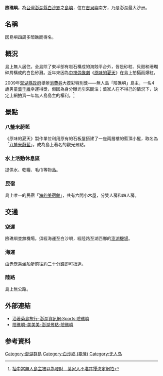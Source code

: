 '''險礁嶼'''，為[[台灣|台灣]][[澎湖縣|澎湖縣]][[白沙鄉_(臺灣)|白沙鄉]]之[[島嶼|島嶼]]，位在[[吉貝嶼|吉貝嶼]]南方，乃是澎湖最大沙洲。 
== 名稱 ==
因島嶼四周多暗礁而得名。 
== 概況 ==
島上無人居住。全島除了東半部有岩石構成的海蝕平台外，皆是砂粒、貝殼和珊瑚碎屑構成的白色砂灘。近年來因為[[中視|中視]][[偶像劇|偶像劇]]《[[原味的夏天|原味的夏天]]》在島上拍攝而爆紅。

2009年[[澎湖縣政府|澎湖縣政府]]舉辦[[消費券|消費券]]大摸彩特別獎——無人島「險礁嶼」島主，一名4歲男童[[葉千維|葉千維]]幸運得獎，但因為身分曝光引來關注；葉家人在不得己的情況下，決定上網拍賣一年無人島島主的權利。<ref>[http://tw.news.yahoo.com/article/url/d/a/090301/17/1fa98.html 抽中當無人島主被以為發財　葉家人不堪其擾決定網拍]{{dead link|date=2018年5月 |bot=InternetArchiveBot |fix-attempted=yes }}</ref>

==景點==
===八釐米蔚藍===
《原味的夏天》製作單位利用原有的石板屋搭建了一座兩層樓的藍頂小屋，取名為「[[八釐米蔚藍|八釐米蔚藍]]」，成為島上著名的觀光景點。

===水上活動休息區===
提供水、乾糧、毛巾等物品。
===民宿===
島上唯一的民宿「[[海的美宿館|海的美宿館]]」，共有六間小木屋，分雙人房和四人房。
== 交通 ==
===空運===
險礁嶼並無機場，須經海運至白沙嶼，經陸路至湖西鄉的[[澎湖機場|澎湖機場]]。

===海運===
由赤崁乘坐船艇前往約二十分鐘即可抵達。 
===陸路===
島上無公路。
== 外部連結 ==
*[http://www.phsea.com.tw/travel/index.php/%E9%9A%AA%E7%A4%81%E5%B6%BC 沿著菊島旅行-澎湖資訊網:Sports:險礁嶼] {{Wayback|url=http://www.phsea.com.tw/travel/index.php/%E9%9A%AA%E7%A4%81%E5%B6%BC |date=20200926175153 }}
*[http://penghu.emmm.tw/index_m.php?ptype=ieb_c&L3_id=2982 險礁嶼-美美美-澎湖景點-險礁嶼] {{Wayback|url=http://penghu.emmm.tw/index_m.php?ptype=ieb_c&L3_id=2982 |date=20130129154942 }}
==参考資料==
<div class="references-small">
<references />
</div>
{{coord|23.711967|119.608068|display=title|region:TW-PEN_scale:50000}}
{{中華民國島嶼}}
[[Category:澎湖群島|Category:澎湖群島]]
[[Category:白沙鄉_(臺灣)|Category:白沙鄉 (臺灣)]]
[[Category:无人岛|Category:无人岛]]